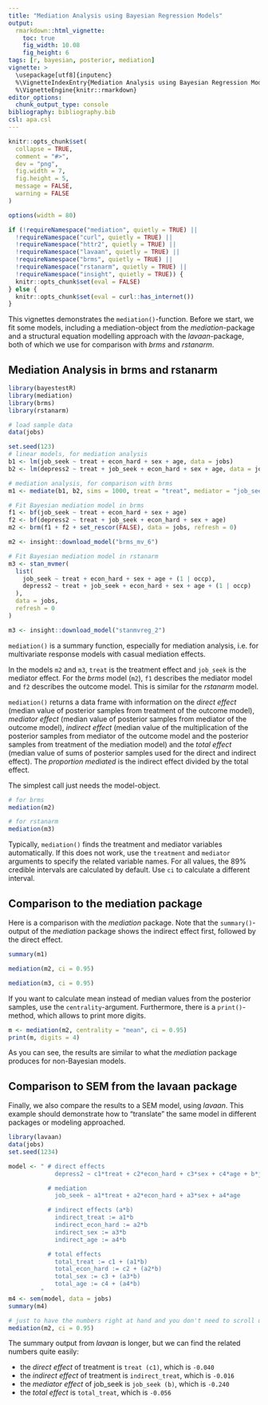 ```yaml
---
title: "Mediation Analysis using Bayesian Regression Models"
output:
  rmarkdown::html_vignette:
    toc: true
    fig_width: 10.08
    fig_height: 6
tags: [r, bayesian, posterior, mediation]
vignette: >
  \usepackage[utf8]{inputenc}
  %\VignetteIndexEntry{Mediation Analysis using Bayesian Regression Models}
  %\VignetteEngine{knitr::rmarkdown}
editor_options:
  chunk_output_type: console
bibliography: bibliography.bib
csl: apa.csl
---
```


```r
knitr::opts_chunk$set(
  collapse = TRUE,
  comment = "#>",
  dev = "png",
  fig.width = 7,
  fig.height = 5,
  message = FALSE,
  warning = FALSE
)

options(width = 80)

if (!requireNamespace("mediation", quietly = TRUE) ||
  !requireNamespace("curl", quietly = TRUE) ||
  !requireNamespace("httr2", quietly = TRUE) ||
  !requireNamespace("lavaan", quietly = TRUE) ||
  !requireNamespace("brms", quietly = TRUE) ||
  !requireNamespace("rstanarm", quietly = TRUE) ||
  !requireNamespace("insight", quietly = TRUE)) {
  knitr::opts_chunk$set(eval = FALSE)
} else {
  knitr::opts_chunk$set(eval = curl::has_internet())
}
```

This vignettes demonstrates the `mediation()`-function. Before we start, we fit
some models, including a mediation-object from the _mediation_-package and a
structural equation modelling approach with the _lavaan_-package, both of which
we use for comparison with _brms_ and _rstanarm_.

## Mediation Analysis in brms and rstanarm

```r
library(bayestestR)
library(mediation)
library(brms)
library(rstanarm)

# load sample data
data(jobs)

set.seed(123)
# linear models, for mediation analysis
b1 <- lm(job_seek ~ treat + econ_hard + sex + age, data = jobs)
b2 <- lm(depress2 ~ treat + job_seek + econ_hard + sex + age, data = jobs)

# mediation analysis, for comparison with brms
m1 <- mediate(b1, b2, sims = 1000, treat = "treat", mediator = "job_seek")
```
```r
# Fit Bayesian mediation model in brms
f1 <- bf(job_seek ~ treat + econ_hard + sex + age)
f2 <- bf(depress2 ~ treat + job_seek + econ_hard + sex + age)
m2 <- brm(f1 + f2 + set_rescor(FALSE), data = jobs, refresh = 0)
```
```r
m2 <- insight::download_model("brms_mv_6")
```

```r
# Fit Bayesian mediation model in rstanarm
m3 <- stan_mvmer(
  list(
    job_seek ~ treat + econ_hard + sex + age + (1 | occp),
    depress2 ~ treat + job_seek + econ_hard + sex + age + (1 | occp)
  ),
  data = jobs,
  refresh = 0
)
```

```r
m3 <- insight::download_model("stanmvreg_2")
```

`mediation()` is a summary function, especially for mediation analysis, i.e. for
multivariate response models with casual mediation effects.

In the models `m2` and `m3`, `treat` is the treatment effect and `job_seek` is
the mediator effect. For the *brms* model (`m2`), `f1` describes the mediator
model and `f2` describes the outcome model. This is similar for the *rstanarm*
model.

`mediation()` returns a data frame with information on the _direct effect_
(median value of posterior samples from treatment of the outcome model),
_mediator effect_ (median value of posterior samples from mediator of the
outcome model), _indirect effect_ (median value of the multiplication of the
posterior samples from mediator of the outcome model and the posterior samples
from treatment of the mediation model) and the _total effect_ (median value of
sums of posterior samples used for the direct and indirect effect). The
_proportion mediated_ is the indirect effect divided by the total effect.

The simplest call just needs the model-object.

```r
# for brms
mediation(m2)

# for rstanarm
mediation(m3)
```

Typically, `mediation()` finds the treatment and mediator variables
automatically. If this does not work, use the `treatment` and `mediator`
arguments to specify the related variable names. For all values, the 89%
credible intervals are calculated by default. Use `ci` to calculate a different
interval.

## Comparison to the mediation package

Here is a comparison with the _mediation_ package. Note that the
`summary()`-output of the _mediation_ package shows the indirect effect first,
followed by the direct effect.

```r
summary(m1)

mediation(m2, ci = 0.95)

mediation(m3, ci = 0.95)
```

If you want to calculate mean instead of median values from the posterior
samples, use the `centrality`-argument. Furthermore, there is a
`print()`-method, which allows to print more digits.

```r
m <- mediation(m2, centrality = "mean", ci = 0.95)
print(m, digits = 4)
```

As you can see, the results are similar to what the _mediation_ package produces
for non-Bayesian models.

## Comparison to SEM from the lavaan package

Finally, we also compare the results to a SEM model, using *lavaan*. This
example should demonstrate how to "translate" the same model in different
packages or modeling approached.

```r
library(lavaan)
data(jobs)
set.seed(1234)

model <- " # direct effects
             depress2 ~ c1*treat + c2*econ_hard + c3*sex + c4*age + b*job_seek

           # mediation
             job_seek ~ a1*treat + a2*econ_hard + a3*sex + a4*age

           # indirect effects (a*b)
             indirect_treat := a1*b
             indirect_econ_hard := a2*b
             indirect_sex := a3*b
             indirect_age := a4*b

           # total effects
             total_treat := c1 + (a1*b)
             total_econ_hard := c2 + (a2*b)
             total_sex := c3 + (a3*b)
             total_age := c4 + (a4*b)
         "
m4 <- sem(model, data = jobs)
summary(m4)

# just to have the numbers right at hand and you don't need to scroll up
mediation(m2, ci = 0.95)
```

The summary output from *lavaan* is longer, but we can find the related numbers
quite easily:

- the _direct effect_ of treatment is `treat (c1)`, which is `-0.040`
- the _indirect effect_ of treatment is `indirect_treat`, which is `-0.016`
- the _mediator effect_ of job_seek is `job_seek (b)`, which is `-0.240`
- the _total effect_ is `total_treat`, which is `-0.056`
